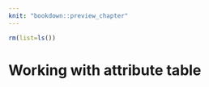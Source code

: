 ```yaml
---
knit: "bookdown::preview_chapter"
---
```


```r
rm(list=ls())
```

# Working with attribute table {#attr}